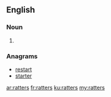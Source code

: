 ==English==

===Noun===
{{head|en}}

# {{plural of|ratter}}

===Anagrams===
* [[restart#English|restart]]
* [[starter#English|starter]]

[[ar:ratters]]
[[fr:ratters]]
[[ku:ratters]]
[[my:ratters]]